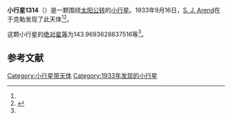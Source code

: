 {{Infobox planet
| bgcolour = #FFFFC0
| name = 1314 Paula
| symbol = 
| image = 
| caption = 
| discovery = yes
| discovery_ref = 
| discoverer = [[S._J._Arend|S. J. Arend]]
| discovery_site = [[于克勒|于克勒]] 
| discovered = 1933年9月16日
| designations = yes
| mp_name = 
| named_after = 
| alt_names = 1933 SC/ 1933 QK / 1945 AA / 1973 FM
| mp_category = [[主带小行星|主带小行星]]
| orbit_ref = <ref name="a">[http://ssd.jpl.nasa.gov/sbdb.cgi?sstr=1314 1314 Paula] {{Wayback|url=http://ssd.jpl.nasa.gov/sbdb.cgi?sstr=1314 |date=20140902022936 }}，小行星數據庫瀏覽器（JPL Small-Body Database Browser）－[[美国国家航空航天局|美国国家航空航天局]]喷气推进实验室</ref>
| epoch = 2456400.5 (2013年4月18日更新)
| aphelion = {{convert|2.695637155102138|AU|km|3|abbr=on|lk=out}}
| perihelion = {{convert|1.89548551298521|AU|km|3|abbr=on}}
| semimajor = {{convert|2.295561334043674|AU|km|3|abbr=on}}
| eccentricity = 0.174282349
| period = 1270.374531 [[日|日]]<br />3.48[[儒略年|儒略年]]
| avg_speed = 
| inclination = 5.241913568923445
| asc_node = 264.6895051748133
| mean_anomaly = 
| arg_peri = 143.9693628837516
| satellites = 
| physical_characteristics = yes
| dimensions = 
| mass = 
| density = 
| surface_grav = 
| escape_velocity = 
| sidereal_day = 
| axial_tilt = 
| pole_ecliptic_lat = 
| pole_ecliptic_lon = 
| albedo = 
| temperatures= 
| temp_name1 = 
| mean_temp_1 = 
| max_temp_1 = 
| temp_name2 = 
| max_temp_2 = 
| spectral_type = 
| abs_magnitude = 143.9693628837516
}}

'''小行星1314'''（{{lang-en|1314 Paula}}）是一颗围绕[[太阳|太阳]][[公转|公转]]的[[小行星|小行星]]。1933年9月16日，[[S._J._Arend|S. J. Arend]]在于克勒发现了此天体<ref name="a" /><ref>{{cite news|title=小行星列表|url=http://cfa-www.harvard.edu/iau/lists/NumberedMPs.txt|accessdate=2013-07-08|newspaper=哈佛大学|archive-date=2008-05-17|archive-url=https://web.archive.org/web/20080517010638/http://cfa-www.harvard.edu/iau/lists/NumberedMPs.txt|dead-url=no}}</ref>。

这颗小行星的[[绝对星等|绝对星等]]为143.9693628837516等<ref name="a" />。

==参考文献==
{{reflist}}
{{Minor Planet Number|[[小行星1313|小行星1313]]|[[小行星1315|小行星1315]]}}

{{小天体}}

[[Category:小行星带天体|Category:小行星带天体]]
[[Category:1933年发现的小行星|Category:1933年发现的小行星]]

{{asteroid-stub}}